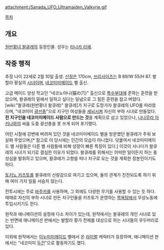 {{{+1 真田 / Sanada }}}

attachment:/Sanada_UFO_Ultramaiden_Valkyrie.gif

[[목차]]

== 개요 ==
[[원반황녀 왈큐레]]의 등장인물. 성우는 [[타나카 리에]].

== 작중 행적 ==
추정 나이 22세로 2월 10일 출생. [[신장]]은 170cm, [[쓰리사이즈]]는 B 89/W 55/H 87. 발할라 황실의 [[시녀]]이며, [[네코미미]][[메이드]] 별 출신.

고급 메이드 양성 학교인 "네코노아나(猫の穴)" 출신으로 [[특수부대]]에 준하는 훈련을 받았으며, 왈큐레의 밑에서 일하고 싶다는 일념으로 그 힘든 훈련을 참고 버텼다. [wiki:"왈큐레(원반황녀 왈큐레)" 왈큐레]가 지구로 도망가자 왈큐레의 UFO를 따라왔으며, "네코미미 [[광선총]]"으로 지구인 여성들을 [[세뇌]]시켜 자신의 부하 시녀로 만들었다. '''전 지구인을 네코미미메이드 사람으로 만드는 것'''을 계획으로 삼고 있었으나, [[나나무라 아키나]]와의 싸움 도중 광선총을 못 쓰게 되어 포기했다.

어린 시절에 강변에 버려져 있던 것을 네코미미메이드 별을 방문했던 왈큐레가 주워 보살펴 주었으며,[* 참고로 이 당시에는 인간의 모습이 아니었다. 덧붙여서 네코미미메이드 별 사람들은 다른 별 사람들에 비해 성장이 빠른 특징이 있다.] 이것이 사나다가 왈큐레의 시녀가 되기로 결심한 이유가 되었다. 왈큐레를 위해서는 어떠한 일이든지 하는 충성심을 발휘하고 있으며, 왈큐레가 고향을 떠나 지구로 오는 것을 계획한 장본인이기도 하다.

[[토키노 카즈토]]를 왈큐레의 신랑감으로 여기고 있으며, 둘의 관계가 진전되도록 하기 위해 여러 가지 일을 서슴치 않는다.

전투시에는 주로 [[바주카]]를 사용하며, 그 외에도 다양한 무기를 사용할 수 있는 듯 하다. 때때로 자신의 부하 시녀로 만든 지구인들을 카즈토가 운영하는 [[목욕탕]]에서 무상노동에 투입시키기도 한다.

원작과 애니메이션의 설정에 다소 차이가 있는데, 원작에서는 왈큐레의 개인 시녀로 있는 반면에 애니메이션 판에서는 발할라 황가 전체를 대상으로 하는 시녀들의 우두머리로 있다. 

이외에 원작에서는 [[이누미미]]메이드 별에서 온 [[라이벌]] 캐릭터가 등장하며, 애니메이션 판에서는 "네코미미 [[두건]]"으로 활동하기도 했다.
